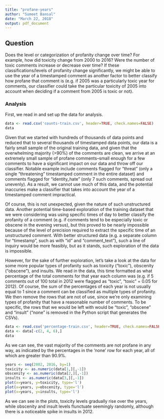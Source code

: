```yaml
---
title: "profane-years"
author: "Sumeet Bansal"
date: "March 22, 2018"
output: pdf_document
---
```


## Question
Does the level or categorization of profanity change over time? For example, how did toxicity change from 2000 to 2016? Were the number of toxic comments increase or decrease over time? If these classifications/levels of profanity change significantly, we might be able to use the year of a timestamped comment as another factor to better classify how profane that comment is (e.g. if 2005 was a particularly toxic year for comments, our classifier could take the particular toxicity of 2005 into account when deciding if a comment from 2005 is toxic or not).

### Analysis
First, we read in and set up the data for analysis.

```r
data <- read.csv('counts-train.csv', header=TRUE, check.names=FALSE)
data
```

Given that we started with hundreds of thousands of data points and reduced that to several thousands of timestamped data points, our data is a fairly small sample of the original training data, and given that the overwhelming majority (>90%) of the comments are clean, we arrive at an extremely small sample of profane comments--small enough for a few comments to have a significant impact on our data and throw off our classifier. Notable example include comments flagged for "threat" (only a single "threatening" timestamped comment in the entire dataset) and comments flagged for "identity_hate" (only 7 such comments, spread out unevenly). As a result, we cannot use much of this data, and the potential inaccuries make a classifier that takes into account the year of a timestamped comment impractical.

Of course, this is not unexpected, given the nature of such unstructured data. Another potential time-based exploration of the training dataset that we were considering was using specific times of day to better classify the profanity of a comment (e.g. if comments tend to be especially toxic or obscene in the evening versus), but this proved to be nearly impossible because of the level of precision required to extract the specific time of an unstructured comment. With better structured data (e.g. a separate column for "timestamp", such as with "id" and "comment_text"), such a line of inquiry would be more feasibly, but as it stands, such exploration of the data is impossible.

However, for the sake of further exploration, let's take a look at the data for some more popular types of profanity such as toxicity ("toxic"), obscenity ("obscene"), and insults. We read in the data, this time formatted as what percentage of the total comments for that year each column was (e.g. if 5 comments out of 100 total in 2012 were flagged as "toxic", "toxic" = 0.05 for 2012). Of course, the sum of the percentages of each year is not usually equal to 1 since a comment can be classified as multiple types of profanity. We then remove the rows that are not of use, since we're only examining types of profanity that have a reasonable number of comments. To be specific, the rows that we would be left with would be "toxic", "obscene" and "insult" ("none" is removed in the Python script that generates the CSVs).

```r
data <- read.csv('percentage-train.csv', header=TRUE, check.names=FALSE)
data <- data[-c(2, 4, 6),]
data
```

As we can see, the vast majority of the comments are not profane in any way, as indicated by the percentages in the 'none' row for each year, all of which are greater than 90.9%.

```r
years <- seq(2002, 2016, by=1)
toxicity <- as.numeric(data[1,][,-1])
obscenity <- as.numeric(data[2,][,-1])
insults <- as.numeric(data[3,][,-1])
plot(x=years, y=toxicity, type='l')
plot(x=years, y=obscenity, type='l')
plot(x=years, y=insults, type='l')
```

As we can see in the plots, toxicity levels gradually rise over the years, while obscenity and insult levels flunctuate seemingly randomly, although there is a noticeable spike in insults in 2012.